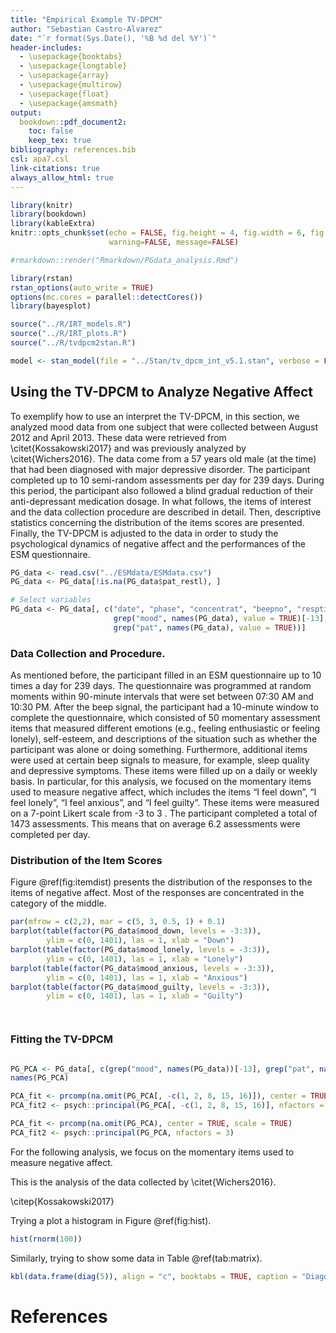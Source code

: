 ```yaml
---
title: "Empirical Example TV-DPCM"
author: "Sebastian Castro-Alvarez"
date: "`r format(Sys.Date(), '%B %d del %Y')`"
header-includes:
  - \usepackage{booktabs}
  - \usepackage{longtable}
  - \usepackage{array}
  - \usepackage{multirow}
  - \usepackage{float}
  - \usepackage{amsmath}
output: 
  bookdown::pdf_document2:
    toc: false
    keep_tex: true
bibliography: references.bib
csl: apa7.csl
link-citations: true
always_allow_html: true
---
```


```r
library(knitr)
library(bookdown)
library(kableExtra)
knitr::opts_chunk$set(echo = FALSE, fig.height = 4, fig.width = 6, fig.pos = "!H",  
                      warning=FALSE, message=FALSE)

#rmarkdown::render("Rmarkdown/PGdata_analysis.Rmd")
```

```r
library(rstan)
rstan_options(auto_write = TRUE)
options(mc.cores = parallel::detectCores())
library(bayesplot)

source("../R/IRT_models.R")
source("../R/IRT_plots.R")
source("../R/tvdpcm2stan.R")

model <- stan_model(file = "../Stan/tv_dpcm_int_v5.1.stan", verbose = FALSE)
```

## Using the TV-DPCM to Analyze Negative Affect 

To exemplify how to use an interpret the TV-DPCM, in this section, we analyzed mood data from one subject that were collected between August 2012 and April 2013. These data were retrieved from \\citet{Kossakowski2017} and was previously analyzed by \\citet{Wichers2016}. The data come from a 57 years old male (at the time) that had been diagnosed with major depressive disorder. The participant completed up to 10 semi-random assessments per day for 239 days. During this period, the participant also followed a blind gradual reduction of their anti-depressant medication dosage. In what follows, the items of interest and the data collection procedure are described in detail. Then, descriptive statistics concerning the distribution of the items scores are presented. Finally, the TV-DPCM is adjusted to the data in order to study the psychological dynamics of negative affect and the performances of the ESM questionnaire.

```r
PG_data <- read.csv("../ESMdata/ESMdata.csv")
PG_data <- PG_data[!is.na(PG_data$pat_restl), ]

# Select variables
PG_data <- PG_data[, c("date", "phase", "concentrat", "beepno", "resptime_e", 
                       grep("mood", names(PG_data), value = TRUE)[-13], 
                       grep("pat", names(PG_data), value = TRUE))]
```

### Data Collection and Procedure.

As mentioned before, the participant filled in an ESM questionnaire up to 10 times a day for 239 days. The questionnaire was programmed at random moments within 90-minute intervals that were set between 07:30 AM and 10:30 PM. After the beep signal, the participant had a 10-minute window to complete the questionnaire, which consisted of 50 momentary assessment items that measured different emotions (e.g., feeling enthusiastic or feeling lonely), self-esteem, and descriptions of the situation such as whether the participant was alone or doing something. Furthermore, additional items were used at certain beep signals to measure, for example, sleep quality and depressive symptoms. These items were filled up on a daily or weekly basis. In particular, for this analysis, we focused on the momentary items used to measure negative affect, which includes the items "I feel down", "I feel lonely", "I feel anxious", and "I feel guilty". These items were measured on a 7-point Likert scale from -3 to 3 \citep{Kossakowski2017}. The participant completed a total of 1473 assessments. This means that on average 6.2 assessments were completed per day.

### Distribution of the Item Scores

Figure \@ref(fig:itemdist) presents the distribution of the responses to the items of negative affect. Most of the responses are concentrated in the category of the middle.

```r
par(mfrow = c(2,2), mar = c(5, 3, 0.5, 1) + 0.1)
barplot(table(factor(PG_data$mood_down, levels = -3:3)), 
        ylim = c(0, 1401), las = 1, xlab = "Down")
barplot(table(factor(PG_data$mood_lonely, levels = -3:3)), 
        ylim = c(0, 1401), las = 1, xlab = "Lonely")
barplot(table(factor(PG_data$mood_anxious, levels = -3:3)), 
        ylim = c(0, 1401), las = 1, xlab = "Anxious")
barplot(table(factor(PG_data$mood_guilty, levels = -3:3)), 
        ylim = c(0, 1401), las = 1, xlab = "Guilty")



```

```r

```



### Fitting the TV-DPCM


```r

```






```r
PG_PCA <- PG_data[, c(grep("mood", names(PG_data))[-13], grep("pat", names(PG_data)))]
names(PG_PCA)
```



```r
PCA_fit <- prcomp(na.omit(PG_PCA[, -c(1, 2, 8, 15, 16)]), center = TRUE, scale = TRUE)
PCA_fit2 <- psych::principal(PG_PCA[, -c(1, 2, 8, 15, 16)], nfactors = 3)
```

```r
PCA_fit <- prcomp(na.omit(PG_PCA), center = TRUE, scale = TRUE)
PCA_fit2 <- psych::principal(PG_PCA, nfactors = 3)
```
For the following analysis, we focus on the momentary items used to measure negative affect. 

This is the analysis of the data collected by \\citet{Wichers2016}.

\\citep{Kossakowski2017}

Trying a plot a histogram in Figure \@ref(fig:hist).

```r
hist(rnorm(100))
```

Similarly, trying to show some data in Table \@ref(tab:matrix).

```r
kbl(data.frame(diag(5)), align = "c", booktabs = TRUE, caption = "Diagonal Matrix")
```


\newpage

# References




